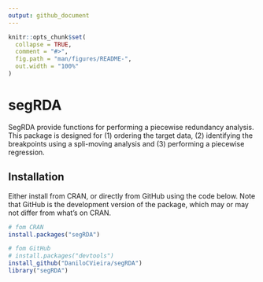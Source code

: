```yaml
---
output: github_document
---
```


<!-- README.md is generated from README.Rmd. Please edit that file -->

```r
knitr::opts_chunk$set(
  collapse = TRUE,
  comment = "#>",
  fig.path = "man/figures/README-",
  out.width = "100%"
)
```
# segRDA

SegRDA  provide functions for performing a piecewise redundancy analysis. This package is designed for (1) ordering the target data,  (2) identifying the breakpoints using a spli-moving analysis and (3) performing a piecewise regression.  

## Installation

Either install from CRAN, or directly from GitHub using the code below. Note that GitHub is the development version of the package, which may or may not differ from what's on CRAN.

``` r
# fom CRAN
install.packages("segRDA")
```

``` r
# fom GitHub
# install.packages("devtools")
install_github("DaniloCVieira/segRDA")
library("segRDA")
```

